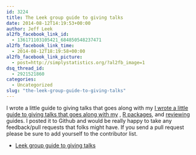 ```yaml
---
id: 3224
title: The Leek group guide to giving talks
date: 2014-08-12T14:19:53+00:00
author: Jeff Leek
al2fb_facebook_link_id:
  - 136171103105421_684850548237471
al2fb_facebook_link_time:
  - 2014-08-12T18:19:58+00:00
al2fb_facebook_link_picture:
  - post=http://simplystatistics.org/?al2fb_image=1
dsq_thread_id:
  - 2921521860
categories:
  - Uncategorized
slug: "the-leek-group-guide-to-giving-talks"
---
```

I wrote a little guide to giving talks that goes along with my [I wrote a little guide to giving talks that goes along with my](https://github.com/jtleek/datasharing) , [R packages](https://github.com/jtleek/rpackages), and [reviewing](https://github.com/jtleek/reviews) guides. I posted it to Github and would be really happy to take any feedback/pull requests that folks might have. If you send a pull request please be sure to add yourself to the contributor list.

  * [Leek group guide to giving talks](https://github.com/jtleek/talkguide/blob/master/README.md)

